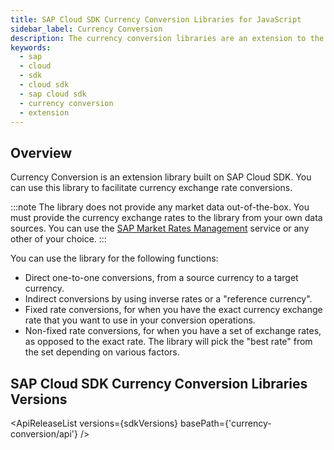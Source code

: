 ```yaml
---
title: SAP Cloud SDK Currency Conversion Libraries for JavaScript
sidebar_label: Currency Conversion
description: The currency conversion libraries are an extension to the SAP Cloud SDK. You can use this library to facilitate currency exchange rate conversion.
keywords:
  - sap
  - cloud
  - sdk
  - cloud sdk
  - sap cloud sdk
  - currency conversion
  - extension
---
```




## Overview

Currency Conversion is an extension library built on SAP Cloud SDK.
You can use this library to facilitate currency exchange rate conversions.

:::note
The library does not provide any market data out-of-the-box.
You must provide the currency exchange rates to the library from your own data sources.
You can use the [SAP Market Rates Management](https://www.sap.com/products/market-rates-management.html) service or any other of your choice.
:::

You can use the library for the following functions:

- Direct one-to-one conversions, from a source currency to a target currency.
- Indirect conversions by using inverse rates or a "reference currency".
- Fixed rate conversions, for when you have the exact currency exchange rate that you want to use in your conversion operations.
- Non-fixed rate conversions, for when you have a set of exchange rates, as opposed to the exact rate.
  The library will pick the "best rate" from the set depending on various factors.


## SAP Cloud SDK Currency Conversion Libraries Versions

<ApiReleaseList versions={sdkVersions} basePath={'currency-conversion/api'} />
